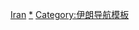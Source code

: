 {{Navbox
|name = 伊朗省份
|title = [[伊朗省份]]
|state = {{{state|autocollapse}}}
|image = [[File:Flag-map of Iran (tricolour).svg|70px|Flag of Iran]]
|bodyclass = hlist

|list1 =
* [[厄尔布尔士省]]
* [[阿尔达比勒省]]
* [[布什尔省]]
* [[恰哈马哈勒－巴赫蒂亚里省]]
* [[東亞塞拜然省]]
* [[伊斯法罕省]]
* [[法爾斯省]]
* [[吉兰省]]
* [[戈勒斯坦省]]
* [[哈马丹省]]
* [[霍爾木茲甘省|霍尔木兹甘省]]
* [[伊拉姆省]]
* [[克尔曼省]]
* [[克尔曼沙汗省]]
* [[胡齐斯坦省]]
* [[科吉卢耶－博韦艾哈迈德省]]
* [[库尔德斯坦省]]
* [[洛雷斯坦省]]
* [[中央省 (伊朗)|中央省]]
* [[马赞德兰省]]
* [[北呼罗珊省]]
* [[加兹温省]]
* [[库姆省]]
* [[礼萨呼罗珊省]]
* [[塞姆南省]]
* [[锡斯坦和俾路支斯坦省]]
* [[南呼罗珊省]]
* [[德黑兰省]]
* [[西亞塞拜然省]]
* [[亚兹德省]]
* [[赞詹省]]

}}<noinclude>

{{collapsible option}}

[[Category:各国一级行政区划导航模板|Iran]]
[[Category:伊朗省份|*]]
[[Category:伊朗导航模板]]
</noinclude>